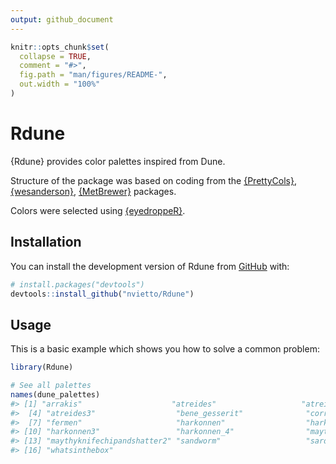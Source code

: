 ```yaml
---
output: github_document
---
```


<!-- README.md is generated from README.Rmd. Please edit that file -->

```r
knitr::opts_chunk$set(
  collapse = TRUE,
  comment = "#>",
  fig.path = "man/figures/README-",
  out.width = "100%"
)
```


# Rdune

{Rdune} provides color palettes inspired from Dune. 

Structure of the package was based on coding from the [{PrettyCols}](https://github.com/nrennie/PrettyCols), [{wesanderson}](https://github.com/karthik/wesanderson), [{MetBrewer}](https://github.com/BlakeRMills/MetBrewer) packages.

Colors were selected using [{eyedroppeR}](https://github.com/doehm/eyedroppeR).

## Installation

You can install the development version of Rdune from [GitHub](https://github.com/) with:

``` r
# install.packages("devtools")
devtools::install_github("nvietto/Rdune")
```

## Usage

This is a basic example which shows you how to solve a common problem:

```r
library(Rdune)

# See all palettes
names(dune_palettes)
#> [1] "arrakis"                    "atreides"                   "atreides2"                 
#>  [4] "atreides3"                  "bene_gesserit"              "corrino"                   
#>  [7] "fermen"                     "harkonnen"                  "harkonnen2"                
#> [10] "harkonnen3"                 "harkonnen_4"                "maythyknifechipandshatter" 
#> [13] "maythyknifechipandshatter2" "sandworm"                   "sardaukar"                 
#> [16] "whatsinthebox"

```

